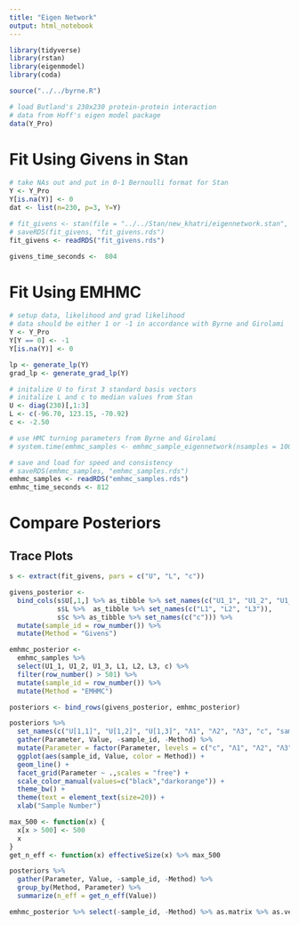 ```yaml
---
title: "Eigen Network"
output: html_notebook
---
```


```r
library(tidyverse)
library(rstan)
library(eigenmodel)
library(coda)

source("../../byrne.R")

# load Butland's 230x230 protein-protein interaction
# data from Hoff's eigen model package
data(Y_Pro)
```

# Fit Using Givens in Stan

```r
# take NAs out and put in 0-1 Bernoulli format for Stan
Y <- Y_Pro
Y[is.na(Y)] <- 0
dat <- list(n=230, p=3, Y=Y)

# fit_givens <- stan(file = "../../Stan/new_khatri/eigennetwork.stan", data = dat, chains = 1, iter = 1000, refresh = 10)
# saveRDS(fit_givens, "fit_givens.rds")
fit_givens <- readRDS("fit_givens.rds")

givens_time_seconds <-  804
```

# Fit Using EMHMC

```r
# setup data, likelihood and grad likelihood
# data should be either 1 or -1 in accordance with Byrne and Girolami
Y <- Y_Pro
Y[Y == 0] <- -1
Y[is.na(Y)] <- 0

lp <- generate_lp(Y)
grad_lp <- generate_grad_lp(Y)

# initalize U to first 3 standard basis vectors
# initalize L and c to median values from Stan
U <- diag(230)[,1:3]
L <- c(-96.70, 123.15, -70.92)
c <- -2.50

# use HMC turning parameters from Byrne and Girolami
# system.time(emhmc_samples <- emhmc_sample_eigennetwork(nsamples = 1000, U, L, c, lp, grad_lp, h = c(0.005, 0.1, 0.001), nsteps = 20))

# save and load for speed and consistency
# saveRDS(emhmc_samples, "emhmc_samples.rds")
emhmc_samples <- readRDS("emhmc_samples.rds")
emhmc_time_seconds <- 812
```

# Compare Posteriors

## Trace Plots

```r
s <- extract(fit_givens, pars = c("U", "L", "c"))

givens_posterior <-
  bind_cols(s$U[,1,] %>% as_tibble %>% set_names(c("U1_1", "U1_2", "U1_3")),
            s$L %>%  as_tibble %>% set_names(c("L1", "L2", "L3")),
            s$c %>% as_tibble %>% set_names(c("c"))) %>%
  mutate(sample_id = row_number()) %>%
  mutate(Method = "Givens")

emhmc_posterior <- 
  emhmc_samples %>%
  select(U1_1, U1_2, U1_3, L1, L2, L3, c) %>%
  filter(row_number() > 501) %>%
  mutate(sample_id = row_number()) %>%
  mutate(Method = "EMHMC")

posteriors <- bind_rows(givens_posterior, emhmc_posterior)

posteriors %>%
  set_names(c("U[1,1]", "U[1,2]", "U[1,3]", "Λ1", "Λ2", "Λ3", "c", "sample_id", "Method")) %>%
  gather(Parameter, Value, -sample_id, -Method) %>%
  mutate(Parameter = factor(Parameter, levels = c("c", "Λ1", "Λ2", "Λ3","U[1,1]", "U[1,2]", "U[1,3]"))) %>%
  ggplot(aes(sample_id, Value, color = Method)) +
  geom_line() +
  facet_grid(Parameter ~ .,scales = "free") +
  scale_color_manual(values=c("black","darkorange")) +
  theme_bw() +
  theme(text = element_text(size=20)) +
  xlab("Sample Number")
```

```r
max_500 <- function(x) {
  x[x > 500] <- 500
  x
}
get_n_eff <- function(x) effectiveSize(x) %>% max_500

posteriors %>%
  gather(Parameter, Value, -sample_id, -Method) %>%
  group_by(Method, Parameter) %>%
  summarize(n_eff = get_n_eff(Value))

emhmc_posterior %>% select(-sample_id, -Method) %>% as.matrix %>% as.vector %>% array(., c(500, 1, 10)) %>% monitor %>% (`[`)(,"Rhat")
```

